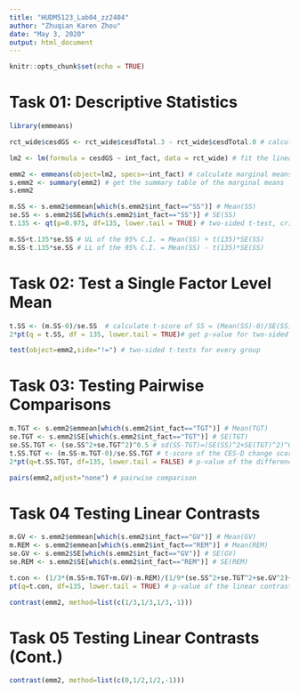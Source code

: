 ```yaml
---
title: "HUDM5123_Lab04_zz2404"
author: "Zhuqian Karen Zhou"
date: "May 3, 2020"
output: html_document
---
```


```r
knitr::opts_chunk$set(echo = TRUE)
```

# Task 01: Descriptive Statistics
```r
library(emmeans)

rct_wide$cesdGS <- rct_wide$cesdTotal.3 - rct_wide$cesdTotal.0 # calculate the change score

lm2 <- lm(formula = cesdGS ~ int_fact, data = rct_wide) # fit the linear model

emm2 <- emmeans(object=lm2, specs=~int_fact) # calculate marginal means
s.emm2 <- summary(emm2) # get the summary table of the marginal means
s.emm2

m.SS <- s.emm2$emmean[which(s.emm2$int_fact=="SS")] # Mean(SS)
se.SS <- s.emm2$SE[which(s.emm2$int_fact=="SS")] # SE(SS)
t.135 <- qt(p=0.975, df=135, lower.tail = TRUE) # two-sided t-test, crit. value, df = 135, alpha=.05

m.SS+t.135*se.SS # UL of the 95% C.I. = Mean(SS) + t(135)*SE(SS)
m.SS-t.135*se.SS # LL of the 95% C.I. = Mean(SS) - t(135)*SE(SS)
```

# Task 02: Test a Single Factor Level Mean
```r
t.SS <- (m.SS-0)/se.SS  # calculate t-score of SS = (Mean(SS)-0)/SE(SS)
2*pt(q = t.SS, df = 135, lower.tail = TRUE)# get p-value for two-sided t-test

test(object=emm2,side="!=") # two-sided t-tests for every group
```

# Task 03: Testing Pairwise Comparisons
```r
m.TGT <- s.emm2$emmean[which(s.emm2$int_fact=="TGT")] # Mean(TGT)
se.TGT <- s.emm2$SE[which(s.emm2$int_fact=="TGT")] # SE(TGT)
se.SS.TGT <- (se.SS^2+se.TGT^2)^0.5 # sd(SS-TGT)=(SE(SS)^2+SE(TGT)^2)^0.5
t.SS.TGT <- (m.SS-m.TGT-0)/se.SS.TGT # t-score of the CES-D change score difference between SS and TGT
2*pt(q=t.SS.TGT, df=135, lower.tail = FALSE) # p-value of the difference score

pairs(emm2,adjust="none") # pairwise comparison
```

# Task 04 Testing Linear Contrasts
```r
m.GV <- s.emm2$emmean[which(s.emm2$int_fact=="GV")] # Mean(GV)
m.REM <- s.emm2$emmean[which(s.emm2$int_fact=="REM")] # Mean(REM)
se.GV <- s.emm2$SE[which(s.emm2$int_fact=="GV")] # SE(GV)
se.REM <- s.emm2$SE[which(s.emm2$int_fact=="REM")] # SE(REM)

t.con <- (1/3*(m.SS+m.TGT+m.GV)-m.REM)/(1/9*(se.SS^2+se.TGT^2+se.GV^2)+se.REM^2)^0.5 # t-score of the linear contrast
pt(q=t.con, df=135, lower.tail = TRUE) # p-value of the linear contrast

contrast(emm2, method=list(c(1/3,1/3,1/3,-1)))
```

# Task 05 Testing Linear Contrasts (Cont.)
```r
contrast(emm2, method=list(c(0,1/2,1/2,-1)))
```

